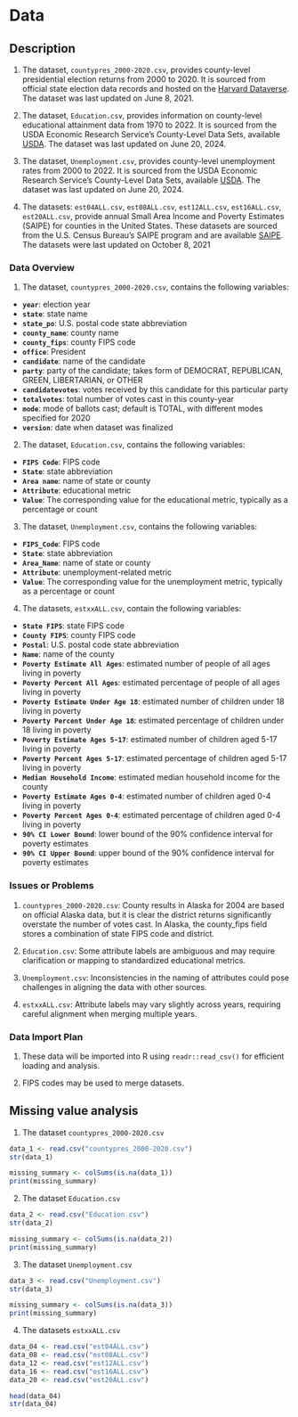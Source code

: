 # Data

## Description

1. The dataset, `countypres_2000-2020.csv`, provides county-level presidential election returns from 2000 to 2020. It is sourced from official state election data records and hosted on the [Harvard Dataverse](https://dataverse.harvard.edu/dataset.xhtml?persistentId=doi:10.7910/DVN/VOQCHQ). The dataset was last updated on June 8, 2021.

2. The dataset, `Education.csv`, provides information on county-level educational attainment data from 1970 to 2022. It is sourced from the USDA Economic Research Service's County-Level Data Sets, available [USDA](https://www.ers.usda.gov/data-products/county-level-data-sets/county-level-data-sets-download-data/). The dataset was last updated on June 20, 2024.

3. The dataset, `Unemployment.csv`, provides county-level unemployment rates from 2000 to 2022. It is sourced from the USDA Economic Research Service's County-Level Data Sets, available [USDA ](https://www.ers.usda.gov/data-products/county-level-data-sets/county-level-data-sets-download-data/). The dataset was last updated on June 20, 2024.

4. The datasets: `est04ALL.csv`, `est08ALL.csv`, `est12ALL.csv`, `est16ALL.csv`, `est20ALL.csv`, provide annual Small Area Income and Poverty Estimates (SAIPE) for counties in the United States. These datasets are sourced from the U.S. Census Bureau's SAIPE program and are available [SAIPE](https://www.census.gov/programs-surveys/saipe/data/datasets.html). The datasets were last updated on October 8, 2021


### Data Overview

1. The dataset, `countypres_2000-2020.csv`, contains the following variables:
- **`year`**: election year
- **`state`**: state name
- **`state_po`**: U.S. postal code state abbreviation
- **`county_name`**: county name
- **`county_fips`**: county FIPS code
- **`office`**: President
- **`candidate`**: name of the candidate
- **`party`**: party of the candidate; takes form of DEMOCRAT, REPUBLICAN, GREEN, LIBERTARIAN, or OTHER
- **`candidatevotes`**: votes received by this candidate for this particular party
- **`totalvotes`**: total number of votes cast in this county-year
- **`mode`**: mode of ballots cast; default is TOTAL, with different modes specified for 2020
- **`version`**: date when dataset was finalized

2. The dataset, `Education.csv`, contains the following variables:
- **`FIPS Code`**: FIPS code
- **`State`**: state abbreviation
- **`Area name`**: name of state or county
- **`Attribute`**: educational metric
- **`Value `**: The corresponding value for the educational metric, typically as a percentage or count

3. The dataset, `Unemployment.csv`, contains the following variables:
- **`FIPS_Code`**: FIPS code
- **`State`**: state abbreviation
- **`Area_Name`**: name of state or county
- **`Attribute`**: unemployment-related metric
- **`Value `**: The corresponding value for the unemployment metric, typically as a percentage or count

4. The datasets, `estxxALL.csv`, contain the following variables:
- **`State FIPS`**: state FIPS code
- **`County FIPS`**: county FIPS code
- **`Postal`**: U.S. postal code state abbreviation
- **`Name`**: name of the county
- **`Poverty Estimate All Ages`**: estimated number of people of all ages living in poverty
- **`Poverty Percent All Ages`**: estimated percentage of people of all ages living in poverty
- **`Poverty Estimate Under Age 18`**: estimated number of children under 18 living in poverty
- **`Poverty Percent Under Age 18`**: estimated percentage of children under 18 living in poverty
- **`Poverty Estimate Ages 5-17`**: estimated number of children aged 5-17 living in poverty
- **`Poverty Percent Ages 5-17`**: estimated percentage of children aged 5-17 living in poverty
- **`Median Household Income`**: estimated median household income for the county
- **`Poverty Estimate Ages 0-4`**: estimated number of children aged 0-4 living in poverty
- **`Poverty Percent Ages 0-4`**: estimated percentage of children aged 0-4 living in poverty
- **`90% CI Lower Bound`**: lower bound of the 90% confidence interval for poverty estimates
- **`90% CI Upper Bound`**: upper bound of the 90% confidence interval for poverty estimates


### Issues or Problems

1. `countypres_2000-2020.csv`: County results in Alaska for 2004 are based on official Alaska data, but it is clear the district returns significantly overstate the number of votes cast. In Alaska, the county_fips field stores a combination of state FIPS code and district.

2. `Education.csv`: Some attribute labels are ambiguous and may require clarification or mapping to standardized educational metrics.

3. `Unemployment.csv`: Inconsistencies in the naming of attributes could pose challenges in aligning the data with other sources.

4. `estxxALL.csv`: Attribute labels may vary slightly across years, requiring careful alignment when merging multiple years.


### Data Import Plan

1. These data will be imported into R using `readr::read_csv()` for efficient loading and analysis.

2. FIPS codes may be used to merge datasets.


## Missing value analysis

1. The dataset `countypres_2000-2020.csv`
```r
data_1 <- read.csv("countypres_2000-2020.csv")
str(data_1)

missing_summary <- colSums(is.na(data_1))
print(missing_summary)
```

2. The dataset `Education.csv`
```r
data_2 <- read.csv("Education.csv")
str(data_2)

missing_summary <- colSums(is.na(data_2))
print(missing_summary)
```

3. The dataset `Unemployment.csv`
```r
data_3 <- read.csv("Unemployment.csv")
str(data_3)

missing_summary <- colSums(is.na(data_3))
print(missing_summary)
```

4. The datasets `estxxALL.csv`
```r
data_04 <- read.csv("est04ALL.csv")
data_08 <- read.csv("est08ALL.csv")
data_12 <- read.csv("est12ALL.csv")
data_16 <- read.csv("est16ALL.csv")
data_20 <- read.csv("est20ALL.csv")

head(data_04)
str(data_04)
```

